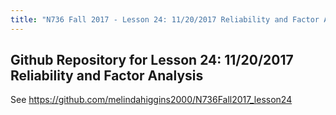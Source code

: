 ```yaml
---
title: "N736 Fall 2017 - Lesson 24: 11/20/2017 Reliability and Factor Analysis"
---
```


## Github Repository for Lesson 24: 11/20/2017 Reliability and Factor Analysis

See [https://github.com/melindahiggins2000/N736Fall2017_lesson24](https://github.com/melindahiggins2000/N736Fall2017_lesson24)



